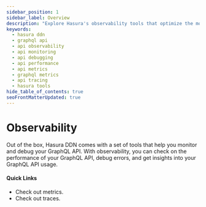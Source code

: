 ```yaml
---
sidebar_position: 1
sidebar_label: Overview
description: "Explore Hasura's observability tools that optimize the monitoring and debugging of your GraphQL API. Learn about performance check, error debugging, and gaining insights into the use of your GraphQL API for increased productivity and efficiency."
keywords:
  - hasura ddn
  - graphql api
  - api observability
  - api monitoring
  - api debugging
  - api performance
  - api metrics
  - graphql metrics
  - api tracing
  - hasura tools
hide_table_of_contents: true
seoFrontMatterUpdated: true
---
```



# Observability

<div className="overview-header">
  <div className="overview-text">
    <p>
      Out of the box, Hasura DDN comes with a set of tools that help you monitor and debug your GraphQL API. With
      observability, you can check on the performance of your GraphQL API, debug errors, and get insights into your
      GraphQL API usage.
    </p>
    <h4>Quick Links</h4>
    <ul>
      <li>
        <VersionedLink to="/observability/metrics/">Check out metrics.</VersionedLink>
      </li>
      <li>
        <VersionedLink to="/observability/traces/">Check out traces.</VersionedLink>
      </li>
    </ul>
  </div>
</div>

<!--
## Using Observability

<div className="overview-gallery">
  <VersionedLink to="/graphql-api/queries/filters/index/">
    <div className="card">
      <h3>Filter query results</h3>
      <p>
        Learn how to filter query results using <code>where</code> arguments.
      </p>
    </div>
  </VersionedLink>
  <VersionedLink to="/graphql-api/queries/sorting/">
    <div className="card">
      <h3>Sort query results</h3>
      <p>
        Learn how to sort query results using the <code>order_by</code> argument.
      </p>
    </div>
  </VersionedLink>
  <VersionedLink to="/graphql-api/queries/nested-queries/">
    <div className="card">
      <h3>Make nested queries across types</h3>
      <p>Learn how to make complex nested queries across different types in your GraphQL API.</p>
    </div>
  </VersionedLink>
</div>
-->
